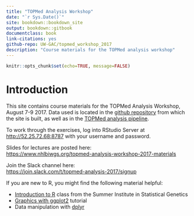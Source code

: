 ```yaml
--- 
title: "TOPMed Analysis Workshop"
date: "`r Sys.Date()`"
site: bookdown::bookdown_site
output: bookdown::gitbook
documentclass: book
link-citations: yes
github-repo: UW-GAC/topmed_workshop_2017
description: "Course materials for the TOPMed analysis workshop"
---
```


```r
knitr::opts_chunk$set(echo=TRUE, message=FALSE)
```

# Introduction

This site contains course materials for the TOPMed Analysis Workshop, August 7-9 2017.
Data used is located in the [github repository](https://github.com/UW-GAC/topmed_workshop_2017) from which the site is built, as well as in the [TOPMed analysis pipeline](https://github.com/smgogarten/analysis_pipeline).

To work through the exercises, log into RStudio Server at [http://52.25.72.68:8787](http://52.25.72.68:8787) with your username and password.

Slides for lectures are posted here:\
[https://www.nhlbiwgs.org/topmed-analysis-workshop-2017-materials](https://www.nhlbiwgs.org/topmed-analysis-workshop-2017-materials)

Join the Slack channel here:\
[https://join.slack.com/t/topmed-analysis-2017/signup](https://join.slack.com/t/topmed-analysis-2017/signup)

If you are new to R, you might find the following material helpful:

- [Introduction to R](http://faculty.washington.edu/kenrice/rintro/indexSEA15.shtml) class from the Summer Institute in Statistical Genetics
- [Graphics with ggplot2](http://tutorials.iq.harvard.edu/R/Rgraphics/Rgraphics.html) tutorial
- Data manipulation with [dplyr](http://dplyr.tidyverse.org/)
